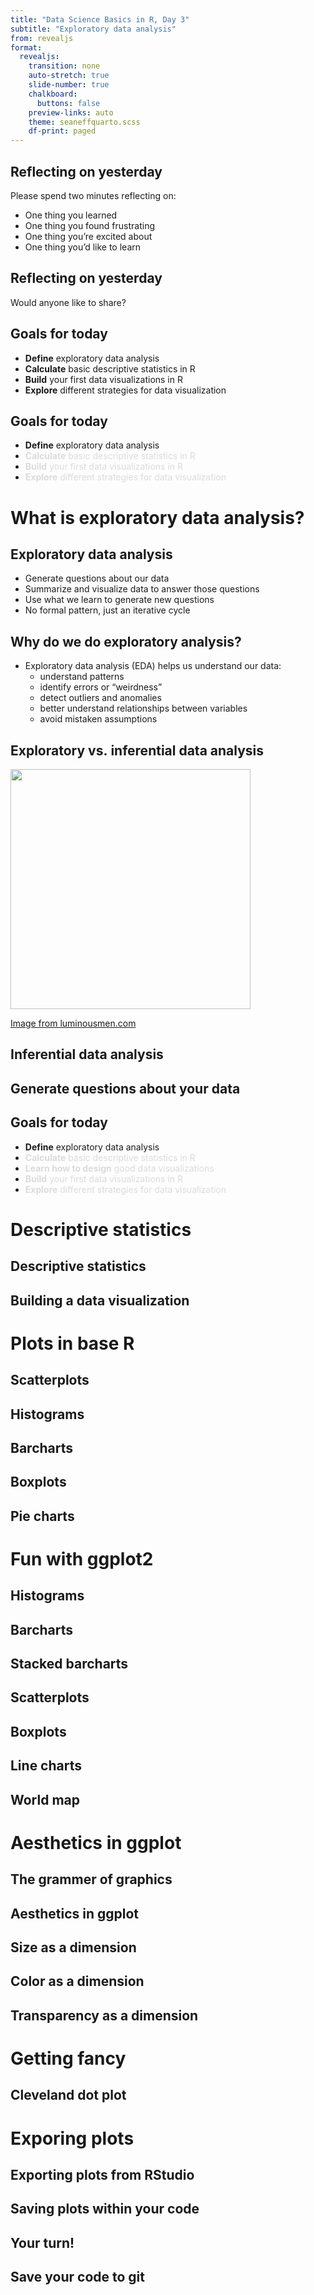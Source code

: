 ```yaml
---
title: "Data Science Basics in R, Day 3"
subtitle: "Exploratory data analysis"
from: revealjs
format:
  revealjs: 
    transition: none
    auto-stretch: true
    slide-number: true
    chalkboard: 
      buttons: false
    preview-links: auto
    theme: seaneffquarto.scss
    df-print: paged
---
```


## Reflecting on yesterday

Please spend two minutes reflecting on:

::: {.incremental}
- One thing you learned
- One thing you found frustrating
- One thing you're excited about
- One thing you'd like to learn
::: 

## Reflecting on yesterday

Would anyone like to share?

## Goals for today

::: {.incremental}
- **Define** exploratory data analysis
- **Calculate** basic descriptive statistics in R 
- **Build** your first data visualizations in R
- **Explore** different strategies for data visualization
:::

## Goals for today

- **Define** exploratory data analysis
- <span style="color:#DBDBDB;">**Calculate** basic descriptive statistics in R</span>
- <span style="color:#DBDBDB;">**Build** your first data visualizations in R</span>
- <span style="color:#DBDBDB;">**Explore** different strategies for data visualization</span>

# What is exploratory data analysis?

## Exploratory data analysis

::: {.incremental}
- Generate questions about our data
- Summarize and visualize data to answer those questions
- Use what we learn to generate new questions
- No formal pattern, just an iterative cycle
::: 

## Why do we do exploratory analysis?

::: {.incremental}
- Exploratory data analysis (EDA) helps us understand our data:
  - understand patterns
  - identify errors or "weirdness"
  - detect outliers and anomalies
  - better understand relationships between variables
  - avoid mistaken assumptions
::: 

## Exploratory vs. inferential data analysis

![](images/descriptive-and-inferential-statistics.png){height=4in fig-align="center"}

::: footer
[Image from luminousmen.com](https://luminousmen.com/post/descriptive-and-inferential-statistics)
:::

## Inferential data analysis

## Generate questions about your data

## Goals for today

- **Define** exploratory data analysis
- <span style="color:#DBDBDB;">**Calculate** basic descriptive statistics in R</span>
- <span style="color:#DBDBDB;">**Learn how to design** good data visualizations</span>
- <span style="color:#DBDBDB;">**Build** your first data visualizations in R</span>
- <span style="color:#DBDBDB;">**Explore** different strategies for data visualization</span>

# Descriptive statistics

## Descriptive statistics

## Building a data visualization

# Plots in base R

## Scatterplots

## Histograms

## Barcharts

## Boxplots

## Pie charts

# Fun with ggplot2

## Histograms

## Barcharts

## Stacked barcharts

## Scatterplots

## Boxplots

## Line charts

## World map

# Aesthetics in ggplot

## The grammer of graphics

## Aesthetics in ggplot

## Size as a dimension

## Color as a dimension

## Transparency as a dimension

# Getting fancy

## Cleveland dot plot

# Exporing plots

## Exporting plots from RStudio

## Saving plots within your code

## Your turn!

## Save your code to git


